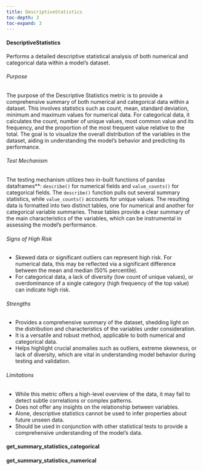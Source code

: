 ```yaml
---
title: DescriptiveStatistics
toc-depth: 3
toc-expand: 3
---
```






  
#### DescriptiveStatistics

Performs a detailed descriptive statistical analysis of both numerical and categorical data within a model's
dataset.

###### Purpose

The purpose of the Descriptive Statistics metric is to provide a comprehensive summary of both numerical and
categorical data within a dataset. This involves statistics such as count, mean, standard deviation, minimum and
maximum values for numerical data. For categorical data, it calculates the count, number of unique values, most
common value and its frequency, and the proportion of the most frequent value relative to the total. The goal is to
visualize the overall distribution of the variables in the dataset, aiding in understanding the model's behavior
and predicting its performance.

###### Test Mechanism

The testing mechanism utilizes two in-built functions of pandas dataframes**: `describe()` for numerical fields and
`value_counts()` for categorical fields. The `describe()` function pulls out several summary statistics, while
`value_counts()` accounts for unique values. The resulting data is formatted into two distinct tables, one for
numerical and another for categorical variable summaries. These tables provide a clear summary of the main
characteristics of the variables, which can be instrumental in assessing the model's performance.

###### Signs of High Risk

- Skewed data or significant outliers can represent high risk. For numerical data, this may be reflected via a
significant difference between the mean and median (50% percentile).
- For categorical data, a lack of diversity (low count of unique values), or overdominance of a single category
(high frequency of the top value) can indicate high risk.

###### Strengths

- Provides a comprehensive summary of the dataset, shedding light on the distribution and characteristics of the
variables under consideration.
- It is a versatile and robust method, applicable to both numerical and categorical data.
- Helps highlight crucial anomalies such as outliers, extreme skewness, or lack of diversity, which are vital in
understanding model behavior during testing and validation.

###### Limitations

- While this metric offers a high-level overview of the data, it may fail to detect subtle correlations or complex
patterns.
- Does not offer any insights on the relationship between variables.
- Alone, descriptive statistics cannot be used to infer properties about future unseen data.
- Should be used in conjunction with other statistical tests to provide a comprehensive understanding of the
model's data.




 
#### get_summary_statistics_categorical

 
#### get_summary_statistics_numerical

 
